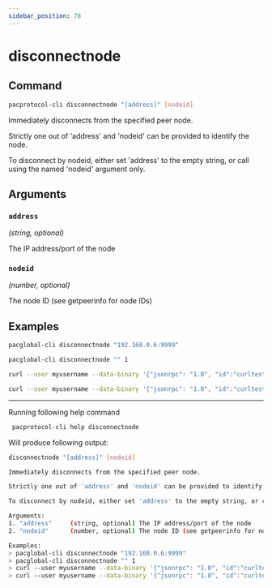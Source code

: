 ```yaml
---
sidebar_position: 78
---
```


# disconnectnode
## Command

```bash
pacprotocol-cli disconnectnode "[address]" [nodeid]
```

Immediately disconnects from the specified peer node.

Strictly one out of 'address' and 'nodeid' can be provided to identify the node.

To disconnect by nodeid, either set 'address' to the empty string, or call using the named 'nodeid' argument only.



## Arguments

### `address` 
*(string, optional)*

The IP address/port of the node


### `nodeid` 
*(number, optional)*

The node ID (see getpeerinfo for node IDs)


## Examples
```bash
pacglobal-cli disconnectnode "192.168.0.6:9999"
```

```bash
pacglobal-cli disconnectnode "" 1
```

```bash
curl --user myusername --data-binary '{"jsonrpc": "1.0", "id":"curltest", "method": "disconnectnode", "params": ["192.168.0.6:9999"] }' -H 'content-type: text/plain;' http://127.0.0.1:1111/
```

```bash
curl --user myusername --data-binary '{"jsonrpc": "1.0", "id":"curltest", "method": "disconnectnode", "params": ["", 1] }' -H 'content-type: text/plain;' http://127.0.0.1:1111/
```


___

Running following help command
```bash
 pacprotocol-cli help disconnectnode
```
Will produce following output:


```bash
disconnectnode "[address]" [nodeid]

Immediately disconnects from the specified peer node.

Strictly one out of 'address' and 'nodeid' can be provided to identify the node.

To disconnect by nodeid, either set 'address' to the empty string, or call using the named 'nodeid' argument only.

Arguments:
1. "address"     (string, optional) The IP address/port of the node
2. "nodeid"      (number, optional) The node ID (see getpeerinfo for node IDs)

Examples:
> pacglobal-cli disconnectnode "192.168.0.6:9999"
> pacglobal-cli disconnectnode "" 1
> curl --user myusername --data-binary '{"jsonrpc": "1.0", "id":"curltest", "method": "disconnectnode", "params": ["192.168.0.6:9999"] }' -H 'content-type: text/plain;' http://127.0.0.1:1111/
> curl --user myusername --data-binary '{"jsonrpc": "1.0", "id":"curltest", "method": "disconnectnode", "params": ["", 1] }' -H 'content-type: text/plain;' http://127.0.0.1:1111/

```


